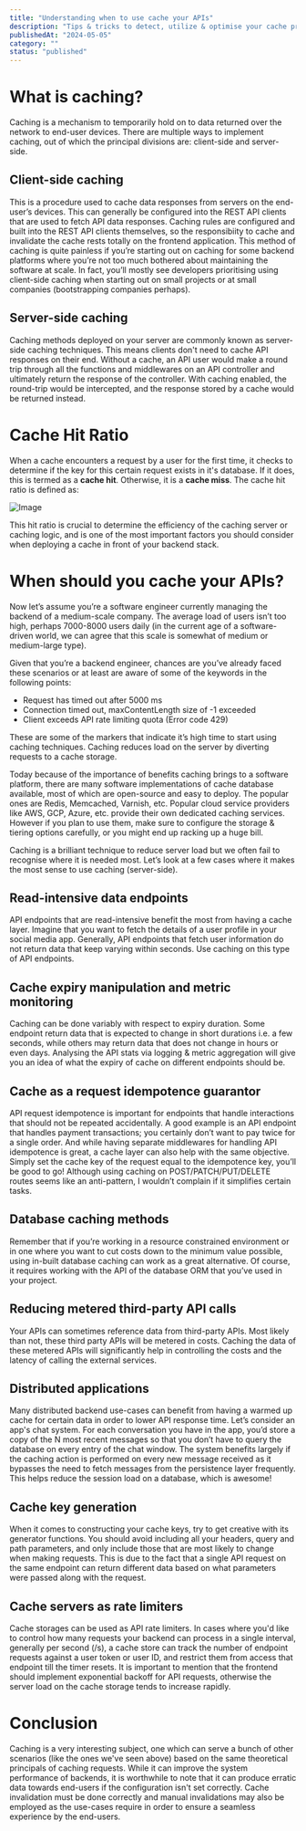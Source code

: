 ```yaml
---
title: "Understanding when to use cache your APIs"
description: "Tips & tricks to detect, utilize & optimise your cache practices"
publishedAt: "2024-05-05"
category: ""
status: "published"
---
```




# What is caching?

Caching is a mechanism to temporarily hold on to data returned over the network to end-user devices. There are multiple ways to implement caching, out of which the principal divisions are: client-side and server-side.

## Client-side caching

This is a procedure used to cache data responses from servers on the end-user’s devices. This can generally be configured into the REST API clients that are used to fetch API data responses. Caching rules are configured and built into the REST API clients themselves, so the responsibiity to cache and invalidate the cache rests totally on the frontend application. This method of caching is quite painless if you’re starting out on caching for some backend platforms where you’re not too much bothered about maintaining the software at scale. In fact, you’ll mostly see developers prioritising using client-side caching when starting out on small projects or at small companies (bootstrapping companies perhaps).

## Server-side caching

Caching methods deployed on your server are commonly known as server-side caching techniques. This means clients don't need to cache API responses on their end. Without a cache, an API user would make a round trip through all the functions and middlewares on an API controller and ultimately return the response of the controller. With caching enabled, the round-trip would be intercepted, and the response stored by a cache would be returned instead. 

# Cache Hit Ratio

When a cache encounters a request by a user for the first time, it checks to determine if the key for this certain request exists in it's database. If it does, this is termed as a **cache hit**. Otherwise, it is a **cache miss**. The cache hit ratio is defined as:

![Image](https://www.cloudflare.com/resources/images/slt3lc6tev37/9tqnmxxbqjmGcBQPvMgJN/a804f98a247f09bd21e42c398c507e96/cache-hit-ratio.svg)

This hit ratio is crucial to determine the efficiency of the caching server or caching logic, and is one of the most important factors you should consider when deploying a cache in front of your backend stack.

# When should you cache your APIs?

Now let’s assume you’re a software engineer currently managing the backend of a medium-scale company. The average load of users isn’t too high, perhaps 7000-8000 users daily (in the current age of a software-driven world, we can agree that this scale is somewhat of medium or medium-large type).

Given that you’re a backend engineer, chances are you’ve already faced these scenarios or at least are aware of some of the keywords in the following points: 

- Request has timed out after 5000 ms
- Connection timed out, maxContentLength size of -1 exceeded
- Client exceeds API rate limiting quota (Error code 429)

These are some of the markers that indicate it’s high time to start using caching techniques. Caching reduces load on the server by diverting requests to a cache storage.

Today because of the importance of benefits caching brings to a software platform, there are many software implementations of cache database available, most of which are open-source and easy to deploy. The popular ones are Redis, Memcached, Varnish, etc. Popular cloud service providers like AWS, GCP, Azure, etc. provide their own dedicated caching services. However if you plan to use them, make sure to configure the storage & tiering options carefully, or you might end up racking up a huge bill. 

Caching is a brilliant technique to reduce server load but we often fail to recognise where it is needed most. Let’s look at a few cases where it makes the most sense to use caching (server-side).

## Read-intensive data endpoints

API endpoints that are read-intensive benefit the most from having a cache layer. Imagine that you want to fetch the details of a user profile in your social media app. Generally, API endpoints that fetch user information do not return data that keep varying within seconds. Use caching on this type of API endpoints.

## Cache expiry manipulation and metric monitoring

Caching can be done variably with respect to expiry duration. Some endpoint return data that is expected to change in short durations i.e. a few seconds, while others may return data that does not change in hours or even days. Analysing the API stats via logging & metric aggregation will give you an idea of what the expiry of cache on different endpoints should be.

## Cache as a request idempotence guarantor

API request idempotence is important for endpoints that handle interactions that should not be repeated accidentally. A good example is an API endpoint that handles payment transactions; you certainly don’t want to pay twice for a single order. And while having separate middlewares for handling API idempotence is great, a cache layer can also help with the same objective. Simply set the cache key of the request equal to the idempotence key, you’ll be good to go! Although using caching on POST/PATCH/PUT/DELETE routes seems like an anti-pattern, I wouldn’t complain if it simplifies certain tasks.

## Database caching methods

Remember that if you’re working in a resource constrained environment or in one where you want to cut costs down to the minimum value possible, using in-built database caching can work as a great alternative. Of course, it requires working with the API of the database ORM that you’ve used in your project.

## Reducing metered third-party API calls

Your APIs can sometimes reference data from third-party APIs. Most likely than not, these third party APIs will be metered in costs. Caching the data of these metered APIs will significantly help in controlling the costs and the latency of calling the external services.

## Distributed applications

Many distributed backend use-cases can benefit from having a warmed up cache for certain data in order to lower API response time. Let’s consider an app's chat system. For each conversation you have in the app, you’d store a copy of the N most recent messages so that you don’t have to query the database on every entry of the chat window. The system benefits largely if the caching action is performed on every new message received as it bypasses the need to fetch messages from the persistence layer frequently. This helps reduce the session load on a database, which is awesome!

## Cache key generation

When it comes to constructing your cache keys, try to get creative with its generator functions. You should avoid including all your headers, query and path parameters, and only include those that are most likely to change when making requests. This is due to the fact that a single API request on the same endpoint can return different data based on what parameters were passed along with the request.

## Cache servers as rate limiters

Cache storages can be used as API rate limiters. In cases where you'd like to control how many requests your backend can process in a single interval, generally per second (/s), a cache store can track the number of endpoint requests against a user token or user ID, and restrict them from access that endpoint till the timer resets. It is important to mention that the frontend should implement exponential backoff for API requests, otherwise the server load on the cache storage tends to increase rapidly.


# Conclusion

Caching is a very interesting subject, one which can serve a bunch of other scenarios (like the ones we've seen above) based on the same theoretical principals of caching requests. While it can improve the system performance of backends, it is worthwhile to note that it can produce erratic data towards end-users if the configuration isn't set correctly. Cache invalidation must be done correctly and manual invalidations may also be employed as the use-cases require in order to ensure a seamless experience by the end-users.